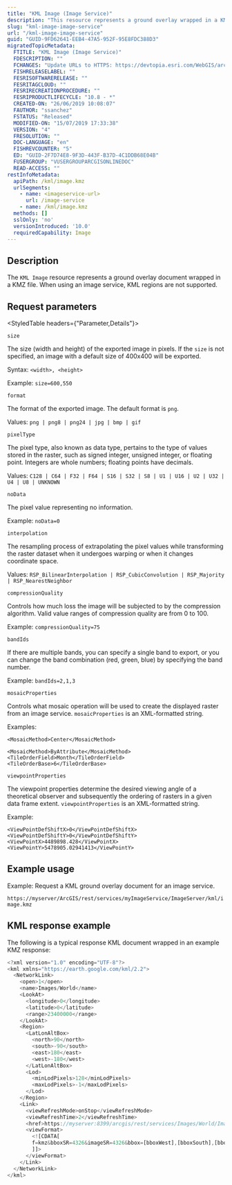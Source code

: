 ```yaml
---
title: "KML Image (Image Service)"
description: "This resource represents a ground overlay wrapped in a KMZ file. "
slug: "kml-image-image-service"
url: "/kml-image-image-service"
guid: "GUID-9FD62641-EEB4-47A5-952F-95E8FDC388D3"
migratedTopicMetadata:
  FTITLE: "KML Image (Image Service)"
  FDESCRIPTION: ""
  FCHANGES: "Update URLs to HTTPS: https://devtopia.esri.com/WebGIS/arcgis-rest-api-documentation/issues/181"
  FISHRELEASELABEL: ""
  FESRISOFTWARERELEASE: ""
  FESRITAGCLOUD: ""
  FESRIRECREATIONPROCEDURE: ""
  FESRIPRODUCTLIFECYCLE: "10.8 - *"
  CREATED-ON: "26/06/2019 10:08:07"
  FAUTHOR: "ssanchez"
  FSTATUS: "Released"
  MODIFIED-ON: "15/07/2019 17:33:38"
  VERSION: "4"
  FRESOLUTION: ""
  DOC-LANGUAGE: "en"
  FISHREVCOUNTER: "5"
  ED: "GUID-2F7D74E8-9F3D-443F-B37D-4C1DDB68E04B"
  FUSERGROUP: "VUSERGROUPARCGISONLINEDOC"
  READ-ACCESS: ""
restInfoMetadata:
  apiPath: /kml/image.kmz
  urlSegments:
    - name: <imageservice-url>
      url: /image-service
    - name: /kml/image.kmz
  methods: []
  sslOnly: 'no'
  versionIntroduced: '10.0'
  requiredCapability: Image
---
```


## Description

The `KML Image`  resource represents a ground overlay document wrapped in a KMZ file. When using an image service, KML regions are not supported.

##  Request parameters 

<StyledTable headers={"Parameter,Details"}>

<StyledTableRow>

<StyledTableCell cellStyle="markdown">

`size` 

</StyledTableCell>

<StyledTableCell cellStyle="markdown">

The size (width and height) of the exported image in pixels. If the `size`  is not specified, an image with a default size of 400x400 will be exported.

Syntax: `<width>, <height>` 

Example: `size=600,550` 

</StyledTableCell>

</StyledTableRow>

<StyledTableRow>

<StyledTableCell cellStyle="markdown">

`format` 

</StyledTableCell>

<StyledTableCell cellStyle="markdown">

The format of the exported image. The default format is `png`.

Values: `png | png8 | png24 | jpg | bmp | gif` 

</StyledTableCell>

</StyledTableRow>

<StyledTableRow>

<StyledTableCell cellStyle="markdown">

`pixelType` 

</StyledTableCell>

<StyledTableCell cellStyle="markdown">

The pixel type, also known as data type, pertains to the type of values stored in the raster, such as signed integer, unsigned integer, or floating point. Integers are whole numbers; floating points have decimals.

Values: `C128 | C64 | F32 | F64 | S16 | S32 | S8 | U1 | U16 | U2 | U32 | U4 | U8 | UNKNOWN` 

</StyledTableCell>

</StyledTableRow>

<StyledTableRow>

<StyledTableCell cellStyle="markdown">

`noData` 

</StyledTableCell>

<StyledTableCell cellStyle="markdown">

The pixel value representing no information.

Example: `noData=0` 

</StyledTableCell>

</StyledTableRow>

<StyledTableRow>

<StyledTableCell cellStyle="markdown">

`interpolation` 

</StyledTableCell>

<StyledTableCell cellStyle="markdown">

The resampling process of extrapolating the pixel values while transforming the raster dataset when it undergoes warping or when it changes coordinate space.

Values: `RSP_BilinearInterpolation | RSP_CubicConvolution | RSP_Majority | RSP_NearestNeighbor` 

</StyledTableCell>

</StyledTableRow>

<StyledTableRow>

<StyledTableCell cellStyle="markdown">

`compressionQuality` 

</StyledTableCell>

<StyledTableCell cellStyle="markdown">

Controls how much loss the image will be subjected to by the compression algorithm. Valid value ranges of compression quality are from 0 to 100.

Example: `compressionQuality=75` 

</StyledTableCell>

</StyledTableRow>

<StyledTableRow>

<StyledTableCell cellStyle="markdown">

`bandIds` 

</StyledTableCell>

<StyledTableCell cellStyle="markdown">

If there are multiple bands, you can specify a single band to export, or you can change the band combination (red, green, blue) by specifying the band number.

Example: `bandIds=2,1,3` 

</StyledTableCell>

</StyledTableRow>

<StyledTableRow>

<StyledTableCell cellStyle="markdown">

`mosaicProperties` 

</StyledTableCell>

<StyledTableCell cellStyle="markdown">

Controls what mosaic operation will be used to create the displayed raster from an image service. `mosaicProperties` is an XML-formatted string. 

Examples: 

`<MosaicMethod>Center</MosaicMethod>` 

`<MosaicMethod>ByAttribute</MosaicMethod> <TileOrderField>Month</TileOrderField> <TileOrderBase>6</TileOrderBase>` 

</StyledTableCell>

</StyledTableRow>

<StyledTableRow>

<StyledTableCell cellStyle="markdown">

`viewpointProperties` 

</StyledTableCell>

<StyledTableCell cellStyle="markdown">

The viewpoint properties determine the desired viewing angle of a theoretical observer and subsequently the ordering of rasters in a given data frame extent. `viewpointProperties`  is an XML-formatted string. 

Example: 

`<ViewPointDefShiftX>0</ViewPointDefShiftX> <ViewPointDefShiftY>0</ViewPointDefShiftY> <ViewPointX>4489898.428</ViewPointX> <ViewPointY>5478905.02941413</ViewPointY>` 

</StyledTableCell>

</StyledTableRow>

</StyledTable>

## Example usage

Example: Request a KML ground overlay document for an image service. 

`https://myserver/ArcGIS/rest/services/myImageService/ImageServer/kml/image.kmz` 

## KML response example

The following is a typical response KML document wrapped in an example KMZ response:

```javascript
<?xml version="1.0" encoding="UTF-8"?>
<kml xmlns="https://earth.google.com/kml/2.2">  
  <NetworkLink>
    <open>1</open>
    <name>Images/World</name>
    <LookAt>
      <longitude>0</longitude>
      <latitude>0</latitude>
      <range>23400000</range> 
    </LookAt>
    <Region>
      <LatLonAltBox>
        <north>90</north>
        <south>-90</south>
        <east>180</east>
        <west>-180</west>
      </LatLonAltBox>
      <Lod>
        <minLodPixels>128</minLodPixels>
        <maxLodPixels>-1</maxLodPixels>
      </Lod>
    </Region>  
    <Link>
      <viewRefreshMode>onStop</viewRefreshMode>
      <viewRefreshTime>2</viewRefreshTime>
      <href>https://myserver:8399/arcgis/rest/services/Images/World/ImageServer/exportImage</href>
      <viewFormat>
        <![CDATA[
        f=kmz&bboxSR=4326&imageSR=4326&bbox=[bboxWest],[bboxSouth],[bboxEast],[bboxNorth]&size=[horizPixels],[vertPixels]
        ]]>
      </viewFormat>
    </Link>
  </NetworkLink>
</kml>
          
```

 
